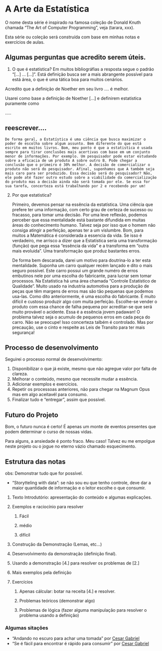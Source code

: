 # A Arte da Estatística
O nome desta série é  inspirado na famosa coleção de Donald Knuth chamada "The Art of Computer Programming", veja (tarara, xxx).

Esta série ou coleção será construída com base em minhas notas e exercícios de aulas.

## Algumas perguntas que acredito serem úteis.


1.  O que é estatística?
Em muitos bibliográfias a resposta segue o padrão "[...] ... [...]". Está definição busca ser a mais abrangente possível para está área, o que é uma tática boa para muitos cenários.

Acredito que a definição de Noether em seu livro .... é melhor.

Usarei como base a definição de Noether [...]
e definirem estatistica puramente como 

.....




## reescrever....
    De forma geral, a Estatística é uma ciência que busca maximizar o poder de escolha sobre algum assunto. Bem diferente do que está escrito em muitos livros. Bom, meu ponto é que a estatistica é usada sempre para tirar conclusões mais acertivas com base em um conjunto menor de informações. Por exemplo. Um pesquisador pode estar estudando sobre a eficacia de um produto A sobre outro B. Pode chegar a conclusão que o primeiro é 30% melhor. A decisão de comercializar o produto não será do pesquisador. Afinal, suponhamos que A também seja mais caro para ser produzido. Essa decisão será do pesquisador? Não, ele pode até fazer outro estudo sobre a viabilidade da comercialização do produto mas a decisão ainda não será tomada por ele. Se essa for sua tarefa, concerteza está trabalhando por 2 e recebendo por um!

2.  Por que estatistica?

    Primeiro, devemos pensar na essência da estatística. Uma ciência que prefere ter uma informação, com certo grau de certeza de sucesso ou fracasso, para tomar uma decisão. Por uma leve reflexão, podemos perceber que essa mentalidade está bastante difundida em muitas áreas do conhecimento humano. Talvez seja por isso que o homem não consiga atingir a perfeição, apenas ter a um vislumbre. Bom, para muitos a Matemática é considerada a essencia da vida. Se isso é verdadeiro, me arrisco a dizer que a Estatística seria uma transformação (função) que pega essa "essência da vida" e a transforma em "outra mais evoluida". Uma transformação que produz bastantes erros.

    De forma bem descarada, darei um motivo para doutrina-lo a ter esta mentalidade. Suponha um carro qualquer recém lançado e dito o mais seguro possível. Este carro possui um grande numéro de erros embutinos nele por uma escolha do fabricante, para lucrar sem tomar processos. Na Estatística há uma área chamada "Controle Estatístico de Qualidade". Muito usado na industria automotiva para a produção de peças que têm margens de erros mas são tão pequenas que podemos usa-las. Como dito anteriormente, é uma escolha do fabricante. É muito difícil e custoso produzir algo com muita perfeição. Escolhe-se vender o produto com essa chance de falha pequena por acreditar-se que será muito provável o acidente. Essa é a essência jovem padawan! O problema talvez seja o acumulo de pequenos erros em cada peça do carro. Não se preocupe! Isso concerteza talbém é controlado. Mas por precaução, use o cinto e respeite as Leis de Transito para ter mais segurança!

## Processo de desenvolvimento

Seguirei o processo normal de desenvolvimento:

1.  Disponibilizar o que já existe, mesmo que não agregue valor por falta de clareza.
2.  Melhorar o conteúdo, mesmo que necessite mudar a essência.
3.  Adicionar exemplos e exercícios.
4.  Repetir os processoas anteriores, não para chegar na Magnum Opus mas em algo aceitavél para consumo.
5.  Finalizar tudo e "entregar", assim que possível.

## Futuro do Projeto

Bom, o futuro nunca é certo! É apenas um monte de eventos presentes que podem determinar o curso de nossas vidas.

Para alguns, a ansiedade é ponto fraco. Meu caso! Talvez eu me empolgue neste projeto ou o jogue no eterno vázio chamado esquecimento.

## Estrutura das notas

obs: Demonstrar tudo que for possível.

-   "Storytteling with data": se não sou eu que tenho controle, deve dar a maior quantidade de informação e o leitor escolhe o que consumir.

1.  Texto Introdutório: apresentação do conteúdo e algumas explicações.

2.  Exemplos e raciocínio para resolver

    1.  Fácil

    2.  médio

    3.  difícil

3.  Construção da Demonstração (Lemas, etc...)

4.  Desenvolvimento da demonstração (definição final).

5.  Usando a demonstração \[4.\] para resolver os problemas de \[2.\]

6.  Mais exemplos pela definição

7.  Exercícios

    1.  Apenas cálcular: botar na receita \[4.\] e resolver.

    2.  Problemas teóricos (demonstrar algo)

    3.  Problemas de lógica (fazer alguma manipulação para resolver o problema usando a definição)

### Algumas sitações

-   "Andando no escuro para achar uma tomada" por [Cesar Gabriel](https://github.com/cesargabrielphd)
-   "Se é fácil para encontrar é rápido para consumir" por [Cesar Gabriel](https://github.com/cesargabrielphd)

#